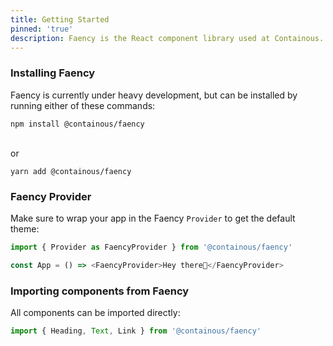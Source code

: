 ```yaml
---
title: Getting Started
pinned: 'true'
description: Faency is the React component library used at Containous.
---
```


### Installing Faency

Faency is currently under heavy development, but can be installed by running either of these commands:

```
npm install @containous/faency
```

<br />
<Text>or</Text>

```
yarn add @containous/faency
```

### Faency Provider

Make sure to wrap your app in the Faency `Provider` to get the default theme:

```js
import { Provider as FaencyProvider } from '@containous/faency'

const App = () => <FaencyProvider>Hey there👋</FaencyProvider>
```

### Importing components from Faency

All components can be imported directly:

```js
import { Heading, Text, Link } from '@containous/faency'
```
